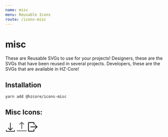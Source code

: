 ```yaml
---
name: misc
menu: Reusable Icons
route: /icons-misc
---
```


# misc

These are Reusable SVGs to use for your projects! 
Designers, these are the SVGs that have been reused in several projects.
Developers, these are the SVGs that are available in HZ-Core!

## Installation

```shell
yarn add @hzcore/icons-misc

```

## Misc Icons:

<Playground>  
    <span style={{padding:'20px'}}>
      <svg width="32" height="31" fill="none" xmlns="http://www.w3.org/2000/svg">
        <g clipPath="url(#clip0)">
          <path
            d="M16 27.41l-7.71-7.7 1.42-1.42 5.29 5.3V3h2v20.59l5.29-5.3 1.42 1.42-7.71 7.7zM28 26v3H4v-3H2v5h28v-5h-2z"
            fill="currentColor"
          />
        </g>
        <defs>
          <clipPath id="clip0">
            <path fill="#fff" d="M0 0h32v40H0z" />
          </clipPath>
        </defs>
      </svg>
    </span>
    <span style={{padding:'20px'}}>
      <svg height="32px" viewBox="0 -25 400 400" width="32px" fill="none" xmlns="http://www.w3.org/2000/svg">
        <g fill="currentColor"><path d="m390 333.6875h-380c-5.523438 0-10 4.476562-10 10s4.476562 10 10 10h380c5.523438 0 10-4.476562 10-10s-4.476562-10-10-10zm0 0"/><path d="m123.925781 89.285156 66.074219-57.363281v229.84375c0 5.523437 4.476562 10 10 10s10-4.476563 10-10v-229.84375l66.074219 57.363281c4.179687 3.535156 10.421875 3.058594 14.011719-1.074218 3.585937-4.132813 3.1875-10.382813-.898438-14.023438l-82.632812-71.742188c-.03125-.027343-.066407-.050781-.097657-.078124-.117187-.097657-.238281-.1875-.359375-.28125s-.257812-.199219-.390625-.292969c-.132812-.089844-.246093-.164063-.371093-.242188s-.28125-.175781-.425782-.257812c-.125-.070313-.257812-.136719-.390625-.203125-.128906-.070313-.292969-.148438-.441406-.214844s-.273437-.117188-.414063-.175781c-.136718-.054688-.296874-.113281-.453124-.164063-.15625-.054687-.285157-.09375-.429688-.136718-.164062-.046876-.324219-.085938-.484375-.125-.140625-.035157-.28125-.066407-.421875-.09375-.1875-.035157-.378906-.0625-.566406-.085938-.121094-.015625-.242188-.0351562-.363282-.046875-.628906-.0625-1.265624-.0625-1.898437 0-.121094.0117188-.238281.03125-.363281.046875-.1875.023438-.375.050781-.5625.085938-.144532.027343-.28125.058593-.421875.09375-.164063.039062-.324219.078124-.484375.125-.144532.042968-.289063.085937-.429688.136718-.144531.046875-.300781.105469-.457031.164063-.15625.0625-.277344.113281-.414063.175781-.136718.0625-.300781.136719-.441406.214844-.140625.074218-.261718.132812-.390625.203125-.128906.074219-.28125.167969-.421875.257812-.140625.089844-.25.160157-.375.242188-.121094.085937-.257812.191406-.386718.292969-.128907.097656-.242188.183593-.359376.28125-.03125.027343-.066406.050781-.101562.078124l-82.628906 71.742188c-4.085938 3.640625-4.488282 9.890625-.898438 14.023438 3.589844 4.132812 9.832032 4.609374 14.011719 1.074218zm0 0"/></g>
      </svg>
    </span>
    <span style={{padding:'20px'}}>
      <svg 
      ariaHidden="true" 
      focusable="false" 
      class="svg-inline--fa fa-github fa-w-16"
      xmlns="http://www.w3.org/2000/svg" 
      viewBox="0 0 512 512"
      width="30"
      fill="currentColor"
      >
        <g>
          <g>
            <g>
              <path d="M330.667,384h-21.333c-5.891,0-10.667,4.776-10.667,10.667v74.667h-256V42.667h256v74.667
                c0,5.891,4.776,10.667,10.667,10.667h21.333c5.891,0,10.667-4.776,10.667-10.667V42.667C341.333,19.103,322.231,0,298.667,0h-256
                C19.103,0,0,19.103,0,42.667v426.667C0,492.898,19.103,512,42.667,512h256c23.564,0,42.667-19.102,42.667-42.667v-74.667
                C341.333,388.776,336.558,384,330.667,384z"/>
              <path d="M508.542,248.135l-128-117.333c-3.125-2.844-7.656-3.625-11.5-1.896c-3.875,1.698-6.375,5.531-6.375,9.76V160
                c0,3.021,1.281,5.906,3.531,7.927l74.151,66.74H138.667c-5.896,0-10.667,4.771-10.667,10.667v21.333
                c0,5.896,4.771,10.667,10.667,10.667h301.682l-74.151,66.74c-2.25,2.021-3.531,4.906-3.531,7.927v21.333
                c0,4.229,2.5,8.063,6.375,9.76c1.375,0.615,2.844,0.906,4.292,0.906c2.615,0,5.198-0.969,7.208-2.802l128-117.333
                C510.75,261.844,512,258.99,512,256S510.75,250.156,508.542,248.135z"/>
            </g>
          </g>
        </g>
      </svg>
    </span>
        
</Playground>